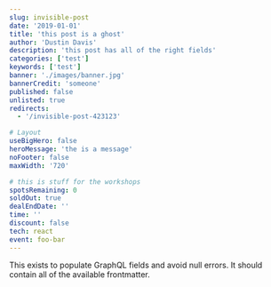 ```yaml
---
slug: invisible-post
date: '2019-01-01'
title: 'this post is a ghost'
author: 'Dustin Davis'
description: 'this post has all of the right fields'
categories: ['test']
keywords: ['test']
banner: './images/banner.jpg'
bannerCredit: 'someone'
published: false
unlisted: true
redirects:
  - '/invisible-post-423123'

# Layout
useBigHero: false
heroMessage: 'the is a message'
noFooter: false
maxWidth: '720'

# this is stuff for the workshops
spotsRemaining: 0
soldOut: true
dealEndDate: ''
time: ''
discount: false
tech: react
event: foo-bar
---
```


This exists to populate GraphQL fields and avoid null errors. It should contain
all of the available frontmatter.
